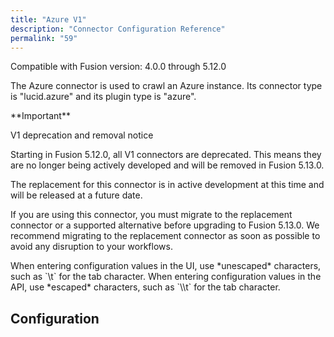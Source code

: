 ```yaml
---
title: "Azure V1"
description: "Connector Configuration Reference"
permalink: "59"
---
```


Compatible with Fusion version: 4.0.0 through 5.12.0

The Azure connector is used to crawl an Azure instance. Its connector type is "lucid.azure" and its plugin type is "azure".

<Tip>
**Important**

V1 deprecation and removal notice

Starting in Fusion 5.12.0, all V1 connectors are deprecated. This means they are no longer being actively developed and will be removed in Fusion 5.13.0.

The replacement for this connector is in active development at this time and will be released at a future date.

If you are using this connector, you must migrate to the replacement connector or a supported alternative before upgrading to Fusion 5.13.0. We recommend migrating to the replacement connector as soon as possible to avoid any disruption to your workflows.

</Tip>


<Tip>
When entering configuration values in the UI, use *unescaped* characters, such as `\t` for the tab character. When entering configuration values in the API, use *escaped* characters, such as `\\t` for the tab character.
</Tip>



## Configuration


<SchemaParamFields schema={schema}/>
